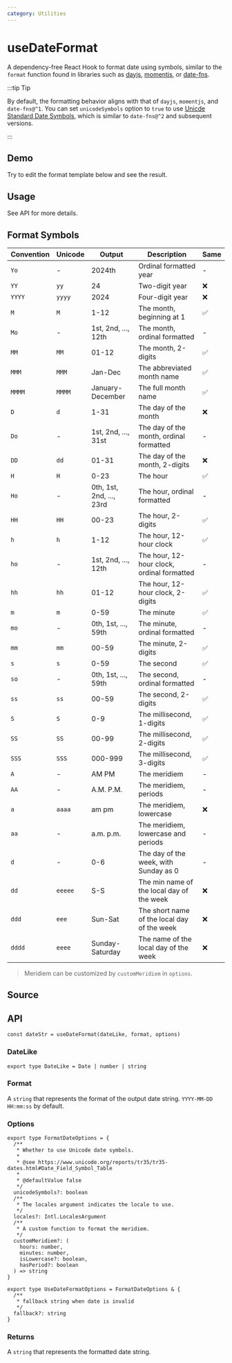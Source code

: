 ```yaml
---
category: Utilities
---
```


# useDateFormat


<HooksType category='Utilities' />

A dependency-free React Hook to format date using symbols, similar to the `format` function found in libraries such as [dayjs](https://day.js.org/docs/en/display/format), [momentjs](https://momentjs.com/docs/#/displaying/format/), or [date-fns](https://date-fns.org/docs/format).

:::tip Tip

By default, the formatting behavior aligns with that of `dayjs`, `momentjs`, and `date-fns@^1`. You can set `unicodeSymbols` option to `true` to use [Unicde Standard Date Symbols](https://www.unicode.org/reports/tr35/tr35-dates.html#Date_Field_Symbol_Table), which is similar to `date-fns@^2` and subsequent versions.

:::

## Demo

Try to edit the format template below and see the result.


<App />

## Usage

See API for more details.

## Format Symbols

| Convention | Unicode | Output                   | Description                                 | Same |
| ---------- | ------- | ------------------------ | ------------------------------------------- | ---- |
| `Yo`       | -       | 2024th                   | Ordinal formatted year                      | -    |
| `YY`       | `yy`    | 24                       | Two-digit year                              | ❌   |
| `YYYY`     | `yyyy`  | 2024                     | Four-digit year                             | ❌   |
| `M`        | `M`     | 1-12                     | The month, beginning at 1                   | ✅   |
| `Mo`       | -       | 1st, 2nd, ..., 12th      | The month, ordinal formatted                | -    |
| `MM`       | `MM`    | 01-12                    | The month, 2-digits                         | ✅   |
| `MMM`      | `MMM`   | Jan-Dec                  | The abbreviated month name                  | ✅   |
| `MMMM`     | `MMMM`  | January-December         | The full month name                         | ✅   |
| `D`        | `d`     | 1-31                     | The day of the month                        | ❌   |
| `Do`       | -       | 1st, 2nd, ..., 31st      | The day of the month, ordinal formatted     | -    |
| `DD`       | `dd`    | 01-31                    | The day of the month, 2-digits              | ❌   |
| `H`        | `H`     | 0-23                     | The hour                                    | ✅   |
| `Ho`       | -       | 0th, 1st, 2nd, ..., 23rd | The hour, ordinal formatted                 | -    |
| `HH`       | `HH`    | 00-23                    | The hour, 2-digits                          | ✅   |
| `h`        | `h`     | 1-12                     | The hour, 12-hour clock                     | ✅   |
| `ho`       | -       | 1st, 2nd, ..., 12th      | The hour, 12-hour clock, ordinal formatted  | -    |
| `hh`       | `hh`    | 01-12                    | The hour, 12-hour clock, 2-digits           | ✅   |
| `m`        | `m`     | 0-59                     | The minute                                  | ✅   |
| `mo`       | -       | 0th, 1st, ..., 59th      | The minute, ordinal formatted               | -    |
| `mm`       | `mm`    | 00-59                    | The minute, 2-digits                        | ✅   |
| `s`        | `s`     | 0-59                     | The second                                  | ✅   |
| `so`       | -       | 0th, 1st, ..., 59th      | The second, ordinal formatted               | -    |
| `ss`       | `ss`    | 00-59                    | The second, 2-digits                        | ✅   |
| `S`        | `S`     | 0-9                      | The millisecond, 1-digits                   | ✅   |
| `SS`       | `SS`    | 00-99                    | The millisecond, 2-digits                   | ✅   |
| `SSS`      | `SSS`   | 000-999                  | The millisecond, 3-digits                   | ✅   |
| `A`        | -       | AM PM                    | The meridiem                                | -    |
| `AA`       | -       | A.M. P.M.                | The meridiem, periods                       | -    |
| `a`        | `aaaa`  | am pm                    | The meridiem, lowercase                     | ❌   |
| `aa`       | -       | a.m. p.m.                | The meridiem, lowercase and periods         | -    |
| `d`        | -       | 0-6                      | The day of the week, with Sunday as 0       | -    |
| `dd`       | `eeeee` | S-S                      | The min name of the local day of the week   | ❌   |
| `ddd`      | `eee`   | Sun-Sat                  | The short name of the local day of the week | ❌   |
| `dddd`     | `eeee`  | Sunday-Saturday          | The name of the local day of the week       | ❌   |

> Meridiem can be customized by `customMeridiem` in `options`.

## Source


<Source />

## API

```tsx
const dateStr = useDateFormat(dateLike, format, options)
```

### DateLike

```tsx
export type DateLike = Date | number | string
```

### Format

A `string` that represents the format of the output date string. `YYYY-MM-DD HH:mm:ss` by default.

### Options

```tsx
export type FormatDateOptions = {
  /**
   * Whether to use Unicode date symbols.
   *
   * @see https://www.unicode.org/reports/tr35/tr35-dates.html#Date_Field_Symbol_Table
   *
   * @defaultValue false
   */
  unicodeSymbols?: boolean
  /**
   * The locales argument indicates the locale to use.
   */
  locales?: Intl.LocalesArgument
  /**
   * A custom function to format the meridiem.
   */
  customMeridiem?: (
    hours: number,
    minutes: number,
    isLowercase?: boolean,
    hasPeriod?: boolean
  ) => string
}

export type UseDateFormatOptions = FormatDateOptions & {
  /**
   * fallback string when date is invalid
   */
  fallback?: string
}
```

### Returns

A `string` that represents the formatted date string.
